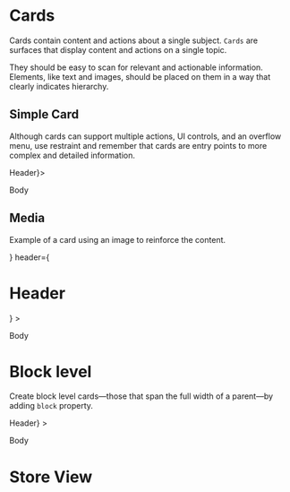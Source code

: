 

<Meta title="Organisms/Card" component={Card} />

# Cards
Cards contain content and actions about a single subject. `Cards` are surfaces that display content and actions on a single topic.

They should be easy to scan for relevant and actionable information. Elements, like text and images, should be placed on them in a way that clearly indicates hierarchy.

## Simple Card
Although cards can support multiple actions, UI controls, and an overflow menu, use restraint and remember that cards are entry points to more complex and detailed information.

<Preview>
    <Story name='Basic'>
        <Card header={<h1>Header</h1>}>
            <p>Body</p>
        </Card>
    </Story>
</Preview>


## Media
Example of a card using an image to reinforce the content.

<Preview>
    <Story name='Media'>
        <Card
            image={<div class="box" />} 
            header={<h1>Header</h1>} >
            <p>Body</p>
        </Card>
    </Story>
</Preview>


# Block level
Create block level cards—those that span the full width of a parent—by adding `block` property.

<Preview>
    <Story name='Block'>
        <Card block header={<h1>Header</h1>} >
            <p>Body</p>
        </Card>
    </Story>
</Preview>

# Store View

<Canvas>
    <Story name='Store View'>
        <Card float variant="store-view">
            <div className="row">
                <div className="col-xs-4">
                    <div className="box" />
                    <div className="box" />
                    <div className="box" />
                </div>
                <div className="col-xs-8">
                    <div className="box" />
                </div>
            </div>
        </Card>
    </Story>
</Canvas>